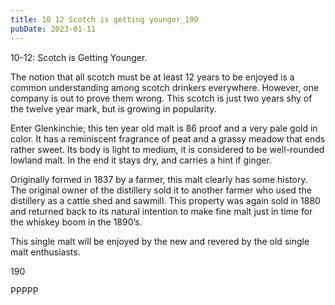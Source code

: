 ```yaml
---
title: 10 12 Scotch is getting younger_190
pubDate: 2023-01-11
---
```


10-12: Scotch is Getting Younger.

The notion that all scotch must be at least 12 years to be enjoyed is a common understanding among scotch drinkers everywhere.  However, one company is out to prove them wrong.  This scotch is just two years shy of the twelve year mark, but is growing in popularity.  

Enter Glenkinchie; this ten year old malt is 86 proof and a very pale gold in color. It has a reminiscent fragrance of peat and a grassy meadow that ends rather sweet.  Its body is light to medium, it is considered to be well-rounded lowland malt. In the end it stays dry, and carries a hint if ginger. 

Originally formed in 1837 by a farmer, this malt clearly has some history. The original owner of the distillery sold it to another farmer who used the distillery as a cattle shed and sawmill. This property was again sold in 1880 and returned back to its natural intention to make fine malt just in time for the whiskey boom in the 1890’s.

This single malt will be enjoyed by the new and revered by the old single malt enthusiasts.

190

PPPPP